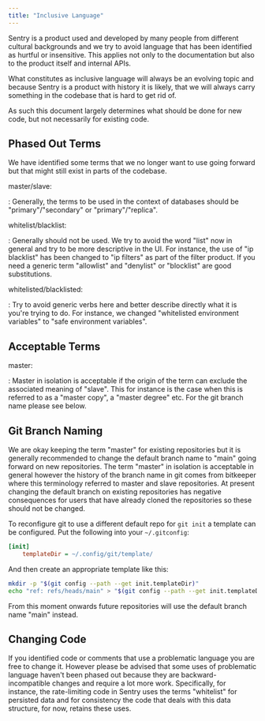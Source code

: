 ```yaml
---
title: "Inclusive Language"
---
```


Sentry is a product used and developed by many people from different cultural
backgrounds and we try to avoid language that has been identified as hurtful
or insensitive.  This applies not only to the documentation but also to the
product itself and internal APIs.

What constitutes as inclusive language will always be an evolving topic and
because Sentry is a product with history it is likely, that we will always carry
something in the codebase that is hard to get rid of.

As such this document largely determines what should be done for new code, but
not necessarily for existing code.

## Phased Out Terms

We have identified some terms that we no longer want to use going forward but
that might still exist in parts of the codebase.

master/slave:

: Generally, the terms to be used in the context of databases should be
  "primary"/"secondary" or "primary"/"replica".

whitelist/blacklist:

: Generally should not be used.  We try to avoid the word "list" now in general
  and try to be more descriptive in the UI.  For instance, the use of
  "ip blacklist" has been changed to "ip filters" as part of the filter product.
  If you need a generic term "allowlist" and "denylist" or "blocklist" are
  good substitutions.

whitelisted/blacklisted:

: Try to avoid generic verbs here and better describe directly what it is
  you're trying to do.  For instance, we changed "whitelisted environment
  variables" to "safe environment variables".


## Acceptable Terms

master:

: Master in isolation is acceptable if the origin of the term can exclude the
  associated meaning of "slave".  This for instance is the case when this is
  referred to as a "master copy", a "master degree" etc.  For the git branch
  name please see below.


## Git Branch Naming

We are okay keeping the term "master" for existing repositories but it is
generally recommended to change the default branch name to "main" going forward
on new repositories.  The term "master" in isolation is acceptable in general
however the history of the branch name in git comes from bitkeeper where this
terminology referred to master and slave repositories.  At present changing the
default branch on existing repositories has negative consequences for users
that have already cloned the repositories so these should not be changed.

To reconfigure git to use a different default repo for `git init` a template
can be configured.  Put the following into your `~/.gitconfig`:

```ini {tabTitle: Git Config}
[init]
	templateDir = ~/.config/git/template/
```

And then create an appropriate template like this:

```bash
mkdir -p "$(git config --path --get init.templateDir)"
echo "ref: refs/heads/main" > "$(git config --path --get init.templateDir)/HEAD"
```

From this moment onwards future repositories will use the default branch name "main" instead.

## Changing Code

If you identified code or comments that use a problematic language you are free
to change it.  However please be advised that some uses of problematic language
haven't been phased out because they are backward-incompatible changes and
require a lot more work.  Specifically, for instance, the rate-limiting code in
Sentry uses the terms "whitelist" for persisted data and for consistency the
code that deals with this data structure, for now, retains these uses.
